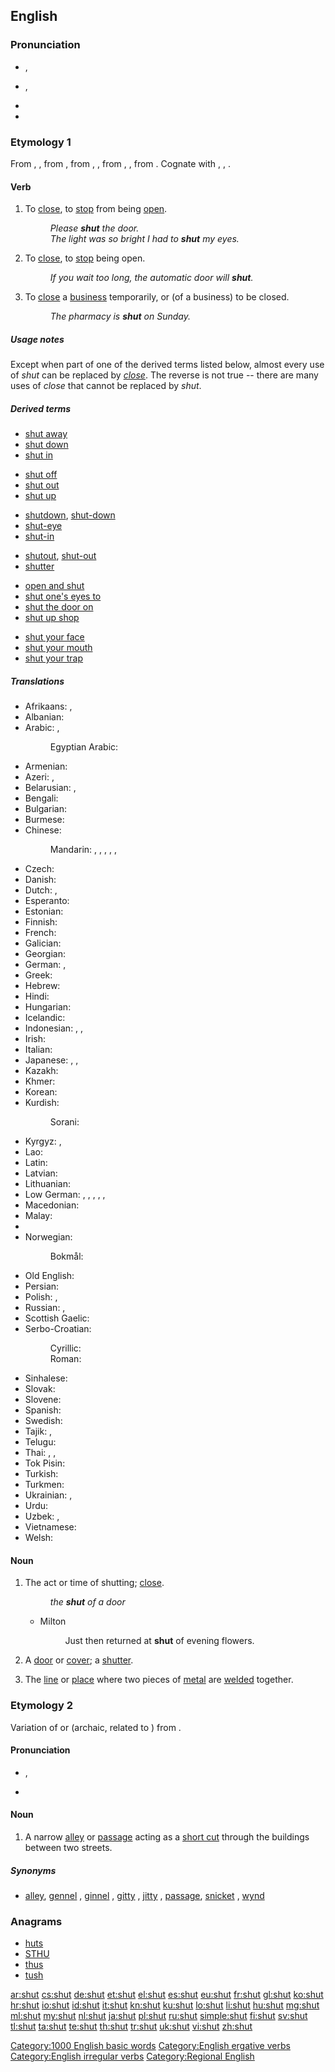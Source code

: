 ==English==

===Pronunciation===
* {{a|UK}} {{IPA|/ʃʌt/|[ʃɐt]}}, {{X-SAMPA|/SVt/|[S6t]}}
* {{a|US}} {{IPA|/ʃʌt/}}, {{X-SAMPA|/SVt/}}
* {{audio|en-us-shut.ogg|Audio (US)}}
* {{rhymes|ʌt}}

===Etymology 1===
From {{etyl|enm|en}} {{term|shutten|lang=enm}}, {{term|shetten|lang=enm}}, from {{etyl|ang|en}} {{term|scyttan||to cause rapid movement, shoot a bolt, shut, bolt, shut to, discharge a debt, pay off|lang=ang}}, from {{etyl|gem-pro|en}} {{recons|skutjanan|lang=gem-pro}}, {{recons|skuttjanan||to bar, bolt|lang=gem-pro}}, from {{etyl|gem-pro|en}} {{recons|skuttan|lang=gem-pro}}, {{recons|skuttjō||bar, bolt, shed|lang=gem-pro}}, from {{etyl|ine-pro|en}} {{recons|(s)keud-||to drive, fall upon, rush|lang=ine-pro}}. Cognate with {{etyl|nl|-}} {{term|schutten||to shut in, lock up|lang=nl}}, {{etyl|de|-}} {{term|schützen||to shut out, dam, protect, guard|lang=de}}, {{etyl|sq|-}} {{term|skuth||a mean and deceitful person|lang=sq}}.

====Verb====
{{en-verb|shuts|shutting|shut|shut}}

# {{transitive}} To [[close]], to [[stop]] from being [[open]].
#: ''Please '''shut''' the door.''
#: ''The light was so bright I had to '''shut''' my eyes.''
# {{intransitive}} To [[close]], to [[stop]] being open.
#: ''If you wait too long, the automatic door will '''shut'''.''
# {{transitive|or|intransitive|chiefly|British}} To [[close]] a [[business]] temporarily, or (of a business) to be closed.
#: ''The pharmacy is '''shut''' on Sunday.''

=====Usage notes=====
Except when part of one of the derived terms listed below, almost every use of ''shut'' can be replaced by ''[[close]]''.  The reverse is not true -- there are many uses of ''close'' that cannot be replaced by ''shut''.

=====Derived terms=====
{{rel-top|phrasal verbs derived from shut}}
* [[shut away]]
* [[shut down]]
* [[shut in]]
{{rel-mid}}
* [[shut off]]
* [[shut out]]
* [[shut up]]
{{rel-bottom}}

{{rel-top|single words and compounds derived from shut}}
* [[shutdown]], [[shut-down]]
* [[shut-eye]]
* [[shut-in]]
{{rel-mid}}
* [[shutout]], [[shut-out]]
* [[shutter]]
{{rel-bottom}}

{{rel-top|idioms derived from shut}}
* [[open and shut]]
* [[shut one's eyes to]]
* [[shut the door on]]
* [[shut up shop]]
{{rel-mid}}
* [[shut your face]]
* [[shut your mouth]]
* [[shut your trap]]
{{rel-bottom}}

=====Translations=====
{{trans-top|to close}}
* Afrikaans: {{t|af|sluit}}, {{t|af|toemaak}}
* Albanian: {{t|sq|mbyll}}
* Arabic: {{t-|ar|أغلق|tr=ʾáġlaqa}}, {{t-|ar|قفل|tr=qáfala|sc=Arab}}
*: Egyptian Arabic: {{tø|arz|قفل|tr=qafal|sc=Arab}}
* Armenian: {{t|hy|փակել|tr=pʿakel|sc=Armn}}
* Azeri: {{t|az|qapamaq}}, {{t|az|bağlamaq}}
* Belarusian: {{t-|be|зачыняць|tr=začynjác’}} {{impf}}, {{t-|be|зачыніць|tr=začyníc’}} {{pf.}}
* Bengali: {{t|bn|বন্ধ করা|tr=bôndhô kôra|sc=Beng}}
* Bulgarian: {{t+|bg|затварям|tr=zatvárjam}} {{impf}}
* Burmese: {{t|my|ပိတ်|tr=peik|sc=Mymr}}
* Chinese:
*: Mandarin: {{t-|cmn|關|sc=Hani}}, {{t-|cmn|关|tr=guān|sc=Hani}}, {{t-|cmn|閉|sc=Hani}}, {{t-|cmn|闭|tr=bì|sc=Hani}}, {{t|cmn|關閉|sc=Hani}}, {{t|cmn|关闭|tr=guānbì|sc=Hani}}
* Czech: {{t+|cs|zavřít}} {{pf.}}
* Danish: {{t+|da|lukke}}
* Dutch: {{t|nl|sluiten}}, {{t|nl|dichtklappen}}
* Esperanto: {{t+|eo|fermi}}
* Estonian: {{t|et|sulgema}}
* Finnish: {{t+|fi|sulkea}}
* French: {{t+|fr|fermer}}
* Galician: {{t|gl|pechar}}
* Georgian: {{t|ka|დახურვა|tr=daxurva|sc=Geor}}
* German: {{t+|de|schließen}}, {{t+|de|zumachen}}
* Greek: {{t+|el|κλείνω|tr=kleino}}
* Hebrew: {{t-|he|סגר|tr=sagár}}
* Hindi: {{t-|hi|बंद करना|tr=band karnā}}
* Hungarian: {{t+|hu|becsuk}}
* Icelandic: {{t|is|loka}}
* Indonesian: {{t|id|tutup|alt=menutup}}, {{t|id|sumpal|alt=menyumpal}}, {{t|id|bungkam|alt=membungkam}}
* Irish: {{t-|ga|dún}}
* Italian: {{t+|it|chiudere}}
* Japanese: {{t+|ja|閉める|tr=しめる, shimeru}} {{qualifier|transitive}}, {{t-|ja|閉まる|tr=しまる, shimaru}} {{qualifier|intransitive}}, {{t-|ja|閉じる|tr=とじる, tojiru}} {{qualifier|transitive}}
* Kazakh: {{t|kk|жабу|tr=jabw|sc=Cyrl}}
* Khmer: {{t+|km|បិទ|tr=bət|sc=Khmr}}
* Korean: {{t+|ko|닫다|tr=datda|sc=Hang}}
* Kurdish:
*: Sorani: {{t-|ku|داخستن|tr=daxistin|sc=ku-Arab}}
{{trans-mid}}
* Kyrgyz: {{t|ky|бекитүү|tr=bekitüü|sc=Cyrl}}, {{t|ky|жабуу|tr=cabuu|sc=Cyrl}}
* Lao: {{t-|lo|ອັດ|tr=át|sc=Laoo}}
* Latin: {{t-|la|claudo}}
* Latvian: {{t|lv|aizvērt}}
* Lithuanian: {{t|lt|uždaryti}}
* Low German: {{t-|nds|sluten}}, {{t-|nds|slüten}}, {{t-|nds|tomaken}}, {{t-|nds|tomoken}}, {{t-|nds|dichtmaken}}, {{t-|nds|dichtmoken}}
* Macedonian: {{t|mk|затвори|tr=zátvori|sc=Cyrl}}
* Malay: {{t|ms|tutup|alt=menutup}}
* {{trreq|Maltese}}
* Norwegian:
*: Bokmål: {{t|nb|stenge}}
* Old English: {{t-|ang|scyttan}}
* Persian: {{t+|fa|بستن|tr=bastan}}
* Polish: {{t+|pl|zamykać}} {{impf}}, {{t+|pl|zamknąć}} {{pf.}}
* Russian: {{t+|ru|закрывать|tr=zakryvát’}} {{impf}}, {{t+|ru|закрыть|tr=zakrýt’}} {{pf.}}
* Scottish Gaelic: {{t-|gd|dùin}}
* Serbo-Croatian:
*: Cyrillic: {{t-|sh|затворити}} {{pf.}}
*: Roman: {{t-|sh|zatvoriti}} {{pf.}}
* Sinhalese: {{t|si|වහනවා|tr=vahanavā|sc=Sinh}}
* Slovak: {{t-|sk|zavrieť}}
* Slovene: {{t+|sl|zapreti}}
* Spanish: {{t+|es|cerrar}}
* Swedish: {{t+|sv|stänga}}
* Tajik: {{t|tg|бастан|tr=bastan|sc=Cyrl}}, {{t|tg|пӯшидан|tr=püšidan|sc=Cyrl}}
* Telugu: {{t|te|మూయు|tr=mooyu|sc=Telu}}
* Thai: {{t+|th|งับ|tr=ngáp}}, {{t-|th|หุบ|tr=hùp}}, {{t-|th|ปิด|tr=pid|sc=Thai}}
* Tok Pisin: {{t-|tpi|pasim}}
* Turkish: {{t+|tr|kapatmak}}
* Turkmen: {{t|tk|ýapmak}}
* Ukrainian: {{t-|uk|зачиняти|tr=začynjáty}} {{impf}}, {{t-|uk|зачинити|tr=začynýty}} {{pf.}}
* Urdu: {{t-|ur|بند کرنا|tr=band karnā|sc=ur-Arab}}
* Uzbek: {{t|uz|bekitmoq}}, {{t|uz|yopmoq}}
* Vietnamese: {{t+|vi|đóng}}
* Welsh: {{t+|cy|cau}}
{{trans-bottom}}

====Noun====
{{en-noun}}

# The act or time of shutting; [[close]].
#: ''the '''shut''' of a door''
#* Milton
#*: Just then returned at '''shut''' of evening flowers.
# A [[door]] or [[cover]]; a [[shutter]].
#: {{rfquotek|Sir Isaac Newton}}
# The [[line]] or [[place]] where two pieces of [[metal]] are [[weld]]ed together.

===Etymology 2===
Variation of {{term|chute}} or {{term|shute}} (archaic, related to {{term|shoot}}) from {{etyl|ang|en}} {{term|sceotan|scēotan|lang=ang}}.

====Pronunciation====
* {{IPA|/ʃʌt/}}, {{X-SAMPA|/SVt/}}
* {{rhymes|ʌt}}

====Noun====
{{en-noun}}

# {{British|Shropshire|_|dialect}} A narrow [[alleyway|alley]] or [[passageway|passage]] acting as a [[short cut]] through the buildings between two streets.

=====Synonyms=====
* {{sense|alleyway}} [[alley]], [[gennel]] {{qualifier|Northern Ireland}}, [[ginnel]] {{qualifier|Yorkshire and Lancashire}}, [[gitty]] {{qualifier|East Midlands}}, [[jitty]] {{qualifier|Midlands}}, [[passage]], [[snicket]] {{qualifier|Northern England}}, [[wynd]] {{qualifier|Scotland}}

===Anagrams===
* [[huts#English|huts]]
* [[STHU#English|STHU]]
* [[thus#English|thus]]
* [[tush#English|tush]]

[[Category:1000 English basic words]]
[[Category:English ergative verbs]]
[[Category:English irregular verbs]]
[[Category:Regional English]]

[[ar:shut]]
[[cs:shut]]
[[de:shut]]
[[et:shut]]
[[el:shut]]
[[es:shut]]
[[eu:shut]]
[[fr:shut]]
[[gl:shut]]
[[ko:shut]]
[[hr:shut]]
[[io:shut]]
[[id:shut]]
[[it:shut]]
[[kn:shut]]
[[ku:shut]]
[[lo:shut]]
[[li:shut]]
[[hu:shut]]
[[mg:shut]]
[[ml:shut]]
[[my:shut]]
[[nl:shut]]
[[ja:shut]]
[[pl:shut]]
[[ru:shut]]
[[simple:shut]]
[[fi:shut]]
[[sv:shut]]
[[tl:shut]]
[[ta:shut]]
[[te:shut]]
[[th:shut]]
[[tr:shut]]
[[uk:shut]]
[[vi:shut]]
[[zh:shut]]